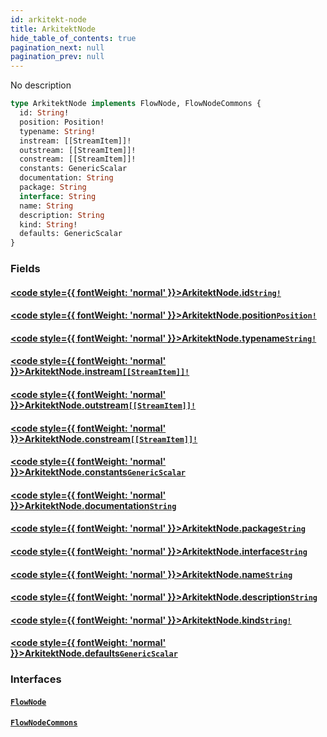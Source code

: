 ```yaml
---
id: arkitekt-node
title: ArkitektNode
hide_table_of_contents: true
pagination_next: null
pagination_prev: null
---
```








No description

```graphql
type ArkitektNode implements FlowNode, FlowNodeCommons {
  id: String!
  position: Position!
  typename: String!
  instream: [[StreamItem]]!
  outstream: [[StreamItem]]!
  constream: [[StreamItem]]!
  constants: GenericScalar
  documentation: String
  package: String
  interface: String
  name: String
  description: String
  kind: String!
  defaults: GenericScalar
}
```


### Fields

#### [<code style={{ fontWeight: 'normal' }}>ArkitektNode.<b>id</b></code>](#)<Bullet />[`String!`](/docs/schemas/fluss/scalars/string) <Badge class="secondary" text="non-null"/> <Badge class="secondary" text="scalar"/>
> 
> 

#### [<code style={{ fontWeight: 'normal' }}>ArkitektNode.<b>position</b></code>](#)<Bullet />[`Position!`](/docs/schemas/fluss/objects/position) <Badge class="secondary" text="non-null"/> <Badge class="secondary" text="object"/>
> 
> 

#### [<code style={{ fontWeight: 'normal' }}>ArkitektNode.<b>typename</b></code>](#)<Bullet />[`String!`](/docs/schemas/fluss/scalars/string) <Badge class="secondary" text="non-null"/> <Badge class="secondary" text="scalar"/>
> 
> 

#### [<code style={{ fontWeight: 'normal' }}>ArkitektNode.<b>instream</b></code>](#)<Bullet />[`[[StreamItem]]!`](/docs/schemas/fluss/objects/stream-item) <Badge class="secondary" text="non-null"/> <Badge class="secondary" text="object"/>
> 
> 

#### [<code style={{ fontWeight: 'normal' }}>ArkitektNode.<b>outstream</b></code>](#)<Bullet />[`[[StreamItem]]!`](/docs/schemas/fluss/objects/stream-item) <Badge class="secondary" text="non-null"/> <Badge class="secondary" text="object"/>
> 
> 

#### [<code style={{ fontWeight: 'normal' }}>ArkitektNode.<b>constream</b></code>](#)<Bullet />[`[[StreamItem]]!`](/docs/schemas/fluss/objects/stream-item) <Badge class="secondary" text="non-null"/> <Badge class="secondary" text="object"/>
> 
> 

#### [<code style={{ fontWeight: 'normal' }}>ArkitektNode.<b>constants</b></code>](#)<Bullet />[`GenericScalar`](/docs/schemas/fluss/scalars/generic-scalar) <Badge class="secondary" text="scalar"/>
> 
> 

#### [<code style={{ fontWeight: 'normal' }}>ArkitektNode.<b>documentation</b></code>](#)<Bullet />[`String`](/docs/schemas/fluss/scalars/string) <Badge class="secondary" text="scalar"/>
> 
> 

#### [<code style={{ fontWeight: 'normal' }}>ArkitektNode.<b>package</b></code>](#)<Bullet />[`String`](/docs/schemas/fluss/scalars/string) <Badge class="secondary" text="scalar"/>
> 
> 

#### [<code style={{ fontWeight: 'normal' }}>ArkitektNode.<b>interface</b></code>](#)<Bullet />[`String`](/docs/schemas/fluss/scalars/string) <Badge class="secondary" text="scalar"/>
> 
> 

#### [<code style={{ fontWeight: 'normal' }}>ArkitektNode.<b>name</b></code>](#)<Bullet />[`String`](/docs/schemas/fluss/scalars/string) <Badge class="secondary" text="scalar"/>
> 
> 

#### [<code style={{ fontWeight: 'normal' }}>ArkitektNode.<b>description</b></code>](#)<Bullet />[`String`](/docs/schemas/fluss/scalars/string) <Badge class="secondary" text="scalar"/>
> 
> 

#### [<code style={{ fontWeight: 'normal' }}>ArkitektNode.<b>kind</b></code>](#)<Bullet />[`String!`](/docs/schemas/fluss/scalars/string) <Badge class="secondary" text="non-null"/> <Badge class="secondary" text="scalar"/>
> 
> 

#### [<code style={{ fontWeight: 'normal' }}>ArkitektNode.<b>defaults</b></code>](#)<Bullet />[`GenericScalar`](/docs/schemas/fluss/scalars/generic-scalar) <Badge class="secondary" text="scalar"/>
> 
> 

### Interfaces

#### [`FlowNode`](/docs/schemas/fluss/interfaces/flow-node) <Badge class="secondary" text="interface"/>
> 
> 

#### [`FlowNodeCommons`](/docs/schemas/fluss/interfaces/flow-node-commons) <Badge class="secondary" text="interface"/>
> 
> 





